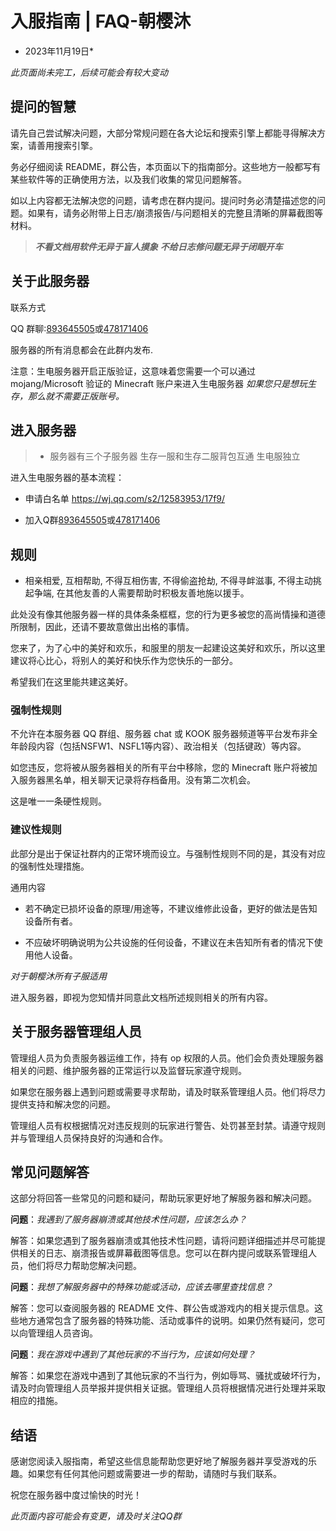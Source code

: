 # 入服指南 | FAQ-朝樱沐

* 2023年11月19日*

*此页面尚未完工，后续可能会有较大变动*

## 提问的智慧

请先自己尝试解决问题，大部分常规问题在各大论坛和搜索引擎上都能寻得解决方案，请善用搜索引擎。

务必仔细阅读 README，群公告，本页面以下的指南部分。这些地方一般都写有某些软件等的正确使用方法，以及我们收集的常见问题解答。

如以上内容都无法解决您的问题，请考虑在群内提问。提问时务必清楚描述您的问题。如果有，请务必附带上日志/崩溃报告/与问题相关的完整且清晰的屏幕截图等材料。


>***不看文档用软件无异于盲人摸象***
>***不给日志修问题无异于闭眼开车***

## 关于此服务器

联系方式

QQ 群聊:[893645505](https://qm.qq.com/cgi-bin/qm/qr?k=pWlpFnfg0dY-XLJj2bvYjUXoJOjbMFbJ&jump_from=webapi&authKey=rLqI7AMJ+NGs+987ukQCAMDtslETJzP7Fh4vNQnzR34UABTUGpP/37PMrAJ1PmrW)或[478171406](https://qm.qq.com/cgi-bin/qm/qr?k=8FmqBMwJh5UH1n0P60sAUE0J7ZwjLZMo&jump_from=webapi&authKey=auDSuOH6OQZev+SFL+NIe6N0AGzsAuON6EFHNCzjEw1oG5L2dVOmU4yGRXQkKWb/)

服务器的所有消息都会在此群内发布.

注意：生电服务器开启正版验证，这意味着您需要一个可以通过 mojang/Microsoft 验证的 Minecraft 账户来进入生电服务器 
*如果您只是想玩生存，那么就不需要正版账号。*

## 进入服务器

>- 服务器有三个子服务器
>生存一服和生存二服背包互通  生电服独立






进入生电服务器的基本流程：

- 申请白名单
https://wj.qq.com/s2/12583953/17f9/  

- 加入Q群[893645505](https://qm.qq.com/cgi-bin/qm/qr?k=pWlpFnfg0dY-XLJj2bvYjUXoJOjbMFbJ&jump_from=webapi&authKey=rLqI7AMJ+NGs+987ukQCAMDtslETJzP7Fh4vNQnzR34UABTUGpP/37PMrAJ1PmrW)或[478171406](https://qm.qq.com/cgi-bin/qm/qr?k=8FmqBMwJh5UH1n0P60sAUE0J7ZwjLZMo&jump_from=webapi&authKey=auDSuOH6OQZev+SFL+NIe6N0AGzsAuON6EFHNCzjEw1oG5L2dVOmU4yGRXQkKWb/)




## 规则

- 相亲相爱, 互相帮助, 不得互相伤害, 不得偷盗抢劫, 不得寻衅滋事, 不得主动挑起争端, 在其他友善的人需要帮助时积极友善地施以援手。


此处没有像其他服务器一样的具体条条框框，您的行为更多被您的高尚情操和道德所限制，因此，还请不要故意做出出格的事情。

您来了，为了心中的美好和欢乐，和服里的朋友一起建设这美好和欢乐，所以这里建议将心比心，将别人的美好和快乐作为您快乐的一部分。

希望我们在这里能共建这美好。

### 强制性规则

不允许在本服务器 QQ 群组、服务器 chat 或 KOOK 服务器频道等平台发布非全年龄段内容（包括NSFW1、NSFL1等内容）、政治相关（包括键政）等内容。

如您违反，您将被从服务器相关的所有平台中移除，您的 Minecraft 账户将被加入服务器黑名单，相关聊天记录将存档备用。没有第二次机会。

这是唯一一条硬性规则。

### 建议性规则

此部分是出于保证社群内的正常环境而设立。与强制性规则不同的是，其没有对应的强制性处理措施。

通用内容

- 若不确定已损坏设备的原理/用途等，不建议维修此设备，更好的做法是告知设备所有者。

- 不应破坏明确说明为公共设施的任何设备，不建议在未告知所有者的情况下使用他人设备。

*对于朝樱沐所有子服适用*



进入服务器，即视为您知情并同意此文档所述规则相关的所有内容。

## 关于服务器管理组人员

管理组人员为负责服务器运维工作，持有 op 权限的人员。他们会负责处理服务器相关的问题、维护服务器的正常运行以及监督玩家遵守规则。

如果您在服务器上遇到问题或需要寻求帮助，请及时联系管理组人员。他们将尽力提供支持和解决您的问题。

管理组人员有权根据情况对违反规则的玩家进行警告、处罚甚至封禁。请遵守规则并与管理组人员保持良好的沟通和合作。

## 常见问题解答

这部分将回答一些常见的问题和疑问，帮助玩家更好地了解服务器和解决问题。

**问题**：*我遇到了服务器崩溃或其他技术性问题，应该怎么办？*

解答：如果您遇到了服务器崩溃或其他技术性问题，请将问题详细描述并尽可能提供相关的日志、崩溃报告或屏幕截图等信息。您可以在群内提问或联系管理组人员，他们将尽力帮助您解决问题。

**问题**：*我想了解服务器中的特殊功能或活动，应该去哪里查找信息？*

解答：您可以查阅服务器的 README 文件、群公告或游戏内的相关提示信息。这些地方通常包含了服务器的特殊功能、活动或事件的说明。如果仍然有疑问，您可以向管理组人员咨询。

**问题**：*我在游戏中遇到了其他玩家的不当行为，应该如何处理？*

解答：如果您在游戏中遇到了其他玩家的不当行为，例如辱骂、骚扰或破坏行为，请及时向管理组人员举报并提供相关证据。管理组人员将根据情况进行处理并采取相应的措施。

## 结语

感谢您阅读入服指南，希望这些信息能帮助您更好地了解服务器并享受游戏的乐趣。如果您有任何其他问题或需要进一步的帮助，请随时与我们联系。

祝您在服务器中度过愉快的时光！

*此页面内容可能会有变更，请及时关注QQ群*
